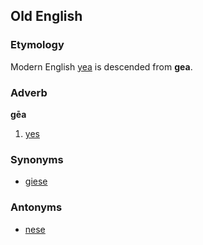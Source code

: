 ==Old English==
===Etymology===
Modern English [[yea]] is descended from '''gea'''.
===Adverb===
'''gēa'''

#[[yes]]
===Synonyms===
*[[giese]]
===Antonyms===
*[[nese]]